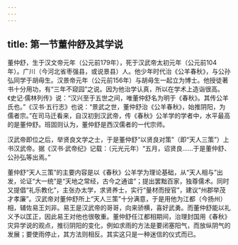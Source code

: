 ```yaml
---
---
---
```

title: 第一节董仲舒及其学说
---



董仲舒，生于汉文帝元年（公元前179年），死于汉武帝太初元年（公元前104年）。广川（今河北省枣强县，或说景县）人。他少年时代治《公羊春秋》，与公孙弘同学于胡毋生。汉景帝元年（公元前156年）与胡毋生一起立为博士。他授徒著书十分用功，有“三年不窥园”之说。因为他治学认真，所以在学术上造诣很高。《史记·儒林列传》说：“汉兴至于五世之间，唯董仲舒名为明于《春秋》。其传公羊氏也。”《汉书·五行志》也说：“景武之世，董仲舒治《公羊春秋》，始推阴阳，为儒者宗。”在司马迁看来，自汉初到汉武帝，传《春秋》公羊学的学者中，水平最高的是董仲舒。班固则认为，董仲舒是西汉儒者的一代宗师。

汉武帝即位之后，举贤良文学之士，于是董仲舒“以贤良对策”（即“天人三策”）上书汉武帝。据《汉书·武帝纪》记载：（元光元年）“五月，诏贤良……于是董仲舒、公孙弘等出焉。”

董仲舒“天人三策”的主要内容是以《春秋》公羊学为理论基础，从“天人相与”出发，论证“大一统”是“天地之常经，古今之通谊”；提出罢黜百家，独尊儒术。同时又提倡“礼乐教化”，主张办太学，求贤养士，实行“量材而授官”，建议“州郡举茂才孝廉”。汉武帝对董仲舒所上“天人三策”十分满意，于是用他为江都（今扬州）相，辅佐易王刘非。易王是汉武帝的哥哥，向来骄横，喜好武勇。而董仲舒能以礼义予以匡正，因此易王对他也很敬重。董仲舒任江都相期间，治理封国用《春秋》灾异学说的观点，推衍阴阳的变化，例如求雨的方法是要闭塞阳气，而放纵阴气的发展；要使雨停止，其方法则相反。其实这只是一种迷信的仪式而已。